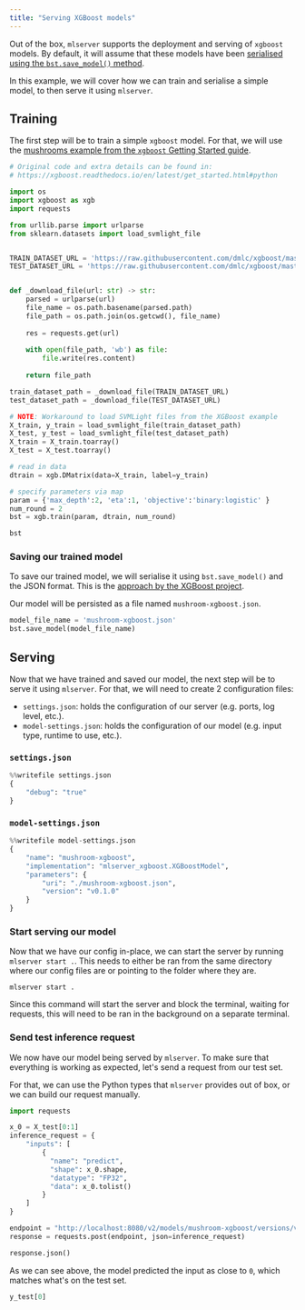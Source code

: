```yaml
---
title: "Serving XGBoost models"
---
```


Out of the box, `mlserver` supports the deployment and serving of `xgboost` models.
By default, it will assume that these models have been [serialised using the `bst.save_model()` method](https://xgboost.readthedocs.io/en/latest/tutorials/saving_model.html).

In this example, we will cover how we can train and serialise a simple model, to then serve it using `mlserver`.

## Training

The first step will be to train a simple `xgboost` model.
For that, we will use the [mushrooms example from the `xgboost` Getting Started guide](https://xgboost.readthedocs.io/en/latest/get_started.html#python).


```python
# Original code and extra details can be found in:
# https://xgboost.readthedocs.io/en/latest/get_started.html#python

import os
import xgboost as xgb
import requests

from urllib.parse import urlparse
from sklearn.datasets import load_svmlight_file


TRAIN_DATASET_URL = 'https://raw.githubusercontent.com/dmlc/xgboost/master/demo/data/agaricus.txt.train'
TEST_DATASET_URL = 'https://raw.githubusercontent.com/dmlc/xgboost/master/demo/data/agaricus.txt.test'


def _download_file(url: str) -> str:
    parsed = urlparse(url)
    file_name = os.path.basename(parsed.path)
    file_path = os.path.join(os.getcwd(), file_name)
    
    res = requests.get(url)
    
    with open(file_path, 'wb') as file:
        file.write(res.content)
    
    return file_path

train_dataset_path = _download_file(TRAIN_DATASET_URL)
test_dataset_path = _download_file(TEST_DATASET_URL)

# NOTE: Workaround to load SVMLight files from the XGBoost example
X_train, y_train = load_svmlight_file(train_dataset_path)
X_test, y_test = load_svmlight_file(test_dataset_path)
X_train = X_train.toarray()
X_test = X_test.toarray()

# read in data
dtrain = xgb.DMatrix(data=X_train, label=y_train)

# specify parameters via map
param = {'max_depth':2, 'eta':1, 'objective':'binary:logistic' }
num_round = 2
bst = xgb.train(param, dtrain, num_round)

bst
```

### Saving our trained model

To save our trained model, we will serialise it using `bst.save_model()` and the JSON format.
This is the [approach by the XGBoost project](https://xgboost.readthedocs.io/en/latest/tutorials/saving_model.html).

Our model will be persisted as a file named `mushroom-xgboost.json`.


```python
model_file_name = 'mushroom-xgboost.json'
bst.save_model(model_file_name)
```

## Serving

Now that we have trained and saved our model, the next step will be to serve it using `mlserver`. 
For that, we will need to create 2 configuration files: 

- `settings.json`: holds the configuration of our server (e.g. ports, log level, etc.).
- `model-settings.json`: holds the configuration of our model (e.g. input type, runtime to use, etc.).

### `settings.json`


```python
%%writefile settings.json
{
    "debug": "true"
}
```

### `model-settings.json`


```python
%%writefile model-settings.json
{
    "name": "mushroom-xgboost",
    "implementation": "mlserver_xgboost.XGBoostModel",
    "parameters": {
        "uri": "./mushroom-xgboost.json",
        "version": "v0.1.0"
    }
}
```

### Start serving our model

Now that we have our config in-place, we can start the server by running `mlserver start .`. This needs to either be ran from the same directory where our config files are or pointing to the folder where they are.

```shell
mlserver start .
```

Since this command will start the server and block the terminal, waiting for requests, this will need to be ran in the background on a separate terminal.

### Send test inference request

We now have our model being served by `mlserver`.
To make sure that everything is working as expected, let's send a request from our test set.

For that, we can use the Python types that `mlserver` provides out of box, or we can build our request manually.


```python
import requests

x_0 = X_test[0:1]
inference_request = {
    "inputs": [
        {
          "name": "predict",
          "shape": x_0.shape,
          "datatype": "FP32",
          "data": x_0.tolist()
        }
    ]
}

endpoint = "http://localhost:8080/v2/models/mushroom-xgboost/versions/v0.1.0/infer"
response = requests.post(endpoint, json=inference_request)

response.json()
```

As we can see above, the model predicted the input as close to `0`, which matches what's on the test set.


```python
y_test[0]
```